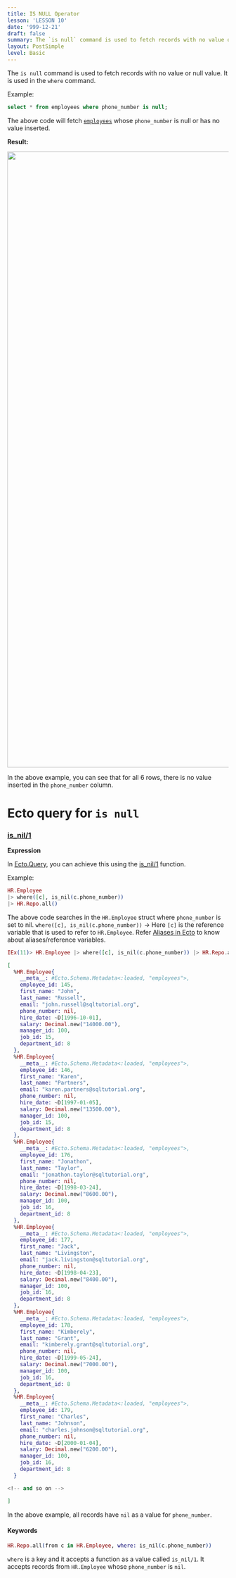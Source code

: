 ```yaml
---
title: IS NULL Operator
lesson: 'LESSON 10'
date: '999-12-21'
draft: false
summary: The `is null` command is used to fetch records with no value or null value.  It is used in the `where` command.
layout: PostSimple
level: Basic
---
```


The `is null` command is used to fetch records with no value or null value. It is used in the `where` command.

Example:

```SQL
select * from employees where phone_number is null;
```

The above code will fetch <a href="/blog/Introduction">`employees`</a> whose `phone_number` is null or has no value inserted.

**Result:**

<img src="/static/images/Screenshotfrom2023-11-0311-45-03.png" width="1400" />

In the above example, you can see that for all 6 rows, there is no value inserted in the `phone_number` column.

# Ecto query for `is null`

### [is_nil/1](https://hexdocs.pm/ecto/Ecto.Query.API.html#is_nil/1)

**Expression**

In [Ecto.Query](https://hexdocs.pm/ecto/Ecto.Query.html), you can achieve this using the [is_nil/1](https://hexdocs.pm/ecto/Ecto.Query.API.html#is_nil/1) function.

Example:

```Elixir
HR.Employee
|> where([c], is_nil(c.phone_number))
|> HR.Repo.all()
```

The above code searches in the `HR.Employee` struct where `phone_number` is set to nil.
`where([c], is_nil(c.phone_number))` -> Here `[c]` is the reference variable that is used to refer to `HR.Employee`. Refer <a href="/blog/Aliases in Ecto">Aliases in Ecto</a> to know about aliases/reference variables.

```Elixir
IEx(11)> HR.Employee |> where([c], is_nil(c.phone_number)) |> HR.Repo.all()

[
  %HR.Employee{
    __meta__: #Ecto.Schema.Metadata<:loaded, "employees">,
    employee_id: 145,
    first_name: "John",
    last_name: "Russell",
    email: "john.russell@sqltutorial.org",
    phone_number: nil,
    hire_date: ~D[1996-10-01],
    salary: Decimal.new("14000.00"),
    manager_id: 100,
    job_id: 15,
    department_id: 8
  },
  %HR.Employee{
    __meta__: #Ecto.Schema.Metadata<:loaded, "employees">,
    employee_id: 146,
    first_name: "Karen",
    last_name: "Partners",
    email: "karen.partners@sqltutorial.org",
    phone_number: nil,
    hire_date: ~D[1997-01-05],
    salary: Decimal.new("13500.00"),
    manager_id: 100,
    job_id: 15,
    department_id: 8
  },
  %HR.Employee{
    __meta__: #Ecto.Schema.Metadata<:loaded, "employees">,
    employee_id: 176,
    first_name: "Jonathon",
    last_name: "Taylor",
    email: "jonathon.taylor@sqltutorial.org",
    phone_number: nil,
    hire_date: ~D[1998-03-24],
    salary: Decimal.new("8600.00"),
    manager_id: 100,
    job_id: 16,
    department_id: 8
  },
  %HR.Employee{
    __meta__: #Ecto.Schema.Metadata<:loaded, "employees">,
    employee_id: 177,
    first_name: "Jack",
    last_name: "Livingston",
    email: "jack.livingston@sqltutorial.org",
    phone_number: nil,
    hire_date: ~D[1998-04-23],
    salary: Decimal.new("8400.00"),
    manager_id: 100,
    job_id: 16,
    department_id: 8
  },
  %HR.Employee{
    __meta__: #Ecto.Schema.Metadata<:loaded, "employees">,
    employee_id: 178,
    first_name: "Kimberely",
    last_name: "Grant",
    email: "kimberely.grant@sqltutorial.org",
    phone_number: nil,
    hire_date: ~D[1999-05-24],
    salary: Decimal.new("7000.00"),
    manager_id: 100,
    job_id: 16,
    department_id: 8
  },
  %HR.Employee{
    __meta__: #Ecto.Schema.Metadata<:loaded, "employees">,
    employee_id: 179,
    first_name: "Charles",
    last_name: "Johnson",
    email: "charles.johnson@sqltutorial.org",
    phone_number: nil,
    hire_date: ~D[2000-01-04],
    salary: Decimal.new("6200.00"),
    manager_id: 100,
    job_id: 16,
    department_id: 8
  }

<!-- and so on -->

]
```

In the above example, all records have `nil` as a value for `phone_number`.

#### Keywords

```Elixir
HR.Repo.all(from c in HR.Employee, where: is_nil(c.phone_number))
```

`where` is a key and it accepts a function as a value called `is_nil/1`. It accepts records from `HR.Employee` whose `phone_number` is `nil`.
